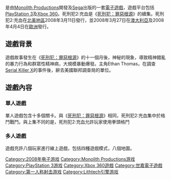 {{NoteTA
| G1=Games
}}
{{Infobox VG
| title = 死刑犯2：充血
| english = Condemned 2: Bloodshot
| image =
| developer = [[Monolith_Productions|Monolith Productions]]
| publisher = [[世嘉|世嘉]]
| engine = Lithtech Jupiter EX
| released = 2008年3月11日
| genre = [[第一人称射击游戏|第一人称射击]]
| modes = [[单人电子游戏|单人]]、[[多人电子游戏|多人]]
| platforms = [[PlayStation_3|PlayStation 3]]、[[Xbox_360|Xbox 360]]
}}

{{vgname|死刑犯2：充血|en=Condemned 2: Bloodshot}}是由[[Monolith_Productions|Monolith Productions]]開發及[[Sega|Sega]]出版的一套[[電子遊戲|電子遊戲]]，遊戲平台包括[[PlayStation_3|PlayStation 3]]及[[Xbox_360|Xbox 360]]。死刑犯2:充血是《[[死刑犯：罪惡根源|死刑犯：罪惡根源]]》的續集。死刑犯2:充血在[[北美地區|北美地區]]2008年3月11日發行，並2008年3月27日在[[澳大利亞|澳大利亞]]及2008年4月4日在[[歐洲|歐洲]]發行。

== 遊戲背景 ==

遊戲故事發生在《[[死刑犯：罪惡根源|死刑犯：罪惡根源]]》的十一個月後，神秘的現象，導致精神錯亂的暴力行為和群眾性精神病，大規模暴動爆發。主角Ethan Thomas，在調查[[Serial_Killer_X|Serial Killer X]]的事件後，辭去美國聯邦調查局的單位。

== 遊戲內容 ==

=== 單人遊戲 ===

單人遊戲包含十多個關卡。與《[[死刑犯：罪惡根源|死刑犯：罪惡根源]]》相同，死刑犯2:充血集中於格鬥戰鬥。與上集不同的是，死刑犯2:充血允許玩家使用拳頭格鬥

=== 多人遊戲 ===

遊戲充許八個玩家進行線上遊戲，包括四種遊戲模式，八個地圖。

{{DEFAULTSORT:Condemned 2, Bloodshot}}
[[Category:2008年电子游戏|Category:2008年电子游戏]]
[[Category:Monolith_Productions游戏|Category:Monolith Productions游戏]]
[[Category:PlayStation_3游戏|Category:PlayStation 3游戏]]
[[Category:Xbox_360遊戲|Category:Xbox 360遊戲]]
[[Category:世嘉電子遊戲|Category:世嘉電子遊戲]]
[[Category:第一人称射击游戏|Category:第一人称射击游戏]]
[[Category:Lithtech引擎游戏|Category:Lithtech引擎游戏]]

{{fps-videogame-stub}}